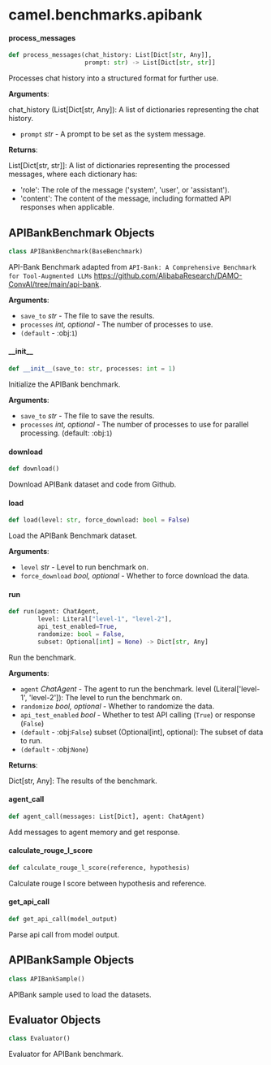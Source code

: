 <a id="camel.benchmarks.apibank"></a>

# camel.benchmarks.apibank

<a id="camel.benchmarks.apibank.process_messages"></a>

#### process\_messages

```python
def process_messages(chat_history: List[Dict[str, Any]],
                     prompt: str) -> List[Dict[str, str]]
```

Processes chat history into a structured format for further use.

**Arguments**:

  chat_history (List[Dict[str, Any]):
  A list of dictionaries representing the chat history.
- `prompt` _str_ - A prompt to be set as the system message.
  

**Returns**:

  List[Dict[str, str]]: A list of dictionaries representing
  the processed messages, where each dictionary has:
  - 'role': The role of the message ('system', 'user', or 'assistant').
  - 'content': The content of the message, including formatted
  API responses when applicable.

<a id="camel.benchmarks.apibank.APIBankBenchmark"></a>

## APIBankBenchmark Objects

```python
class APIBankBenchmark(BaseBenchmark)
```

API-Bank Benchmark adapted from `API-Bank:
A Comprehensive Benchmark for Tool-Augmented LLMs`
<https://github.com/AlibabaResearch/DAMO-ConvAI/tree/main/api-bank>.

**Arguments**:

- `save_to` _str_ - The file to save the results.
- `processes` _int, optional_ - The number of processes to use.
- `(default` - :obj:`1`)

<a id="camel.benchmarks.apibank.APIBankBenchmark.__init__"></a>

#### \_\_init\_\_

```python
def __init__(save_to: str, processes: int = 1)
```

Initialize the APIBank benchmark.

**Arguments**:

- `save_to` _str_ - The file to save the results.
- `processes` _int, optional_ - The number of processes to use for
  parallel processing. (default: :obj:`1`)

<a id="camel.benchmarks.apibank.APIBankBenchmark.download"></a>

#### download

```python
def download()
```

Download APIBank dataset and code from Github.

<a id="camel.benchmarks.apibank.APIBankBenchmark.load"></a>

#### load

```python
def load(level: str, force_download: bool = False)
```

Load the APIBank Benchmark dataset.

**Arguments**:

- `level` _str_ - Level to run benchmark on.
- `force_download` _bool, optional_ - Whether to
  force download the data.

<a id="camel.benchmarks.apibank.APIBankBenchmark.run"></a>

#### run

```python
def run(agent: ChatAgent,
        level: Literal["level-1", "level-2"],
        api_test_enabled=True,
        randomize: bool = False,
        subset: Optional[int] = None) -> Dict[str, Any]
```

Run the benchmark.

**Arguments**:

- `agent` _ChatAgent_ - The agent to run the
  benchmark.
  level (Literal['level-1', 'level-2']):
  The level to run the benchmark on.
- `randomize` _bool, optional_ - Whether to
  randomize the data.
- `api_test_enabled` _bool_ - Whether to test
  API calling (`True`) or response (`False`)
- `(default` - :obj:`False`)
  subset (Optional[int], optional):
  The subset of data to run.
- `(default` - :obj:`None`)
  

**Returns**:

  Dict[str, Any]: The results of the benchmark.

<a id="camel.benchmarks.apibank.agent_call"></a>

#### agent\_call

```python
def agent_call(messages: List[Dict], agent: ChatAgent)
```

Add messages to agent memory and get response.

<a id="camel.benchmarks.apibank.calculate_rouge_l_score"></a>

#### calculate\_rouge\_l\_score

```python
def calculate_rouge_l_score(reference, hypothesis)
```

Calculate rouge l score between hypothesis and reference.

<a id="camel.benchmarks.apibank.get_api_call"></a>

#### get\_api\_call

```python
def get_api_call(model_output)
```

Parse api call from model output.

<a id="camel.benchmarks.apibank.APIBankSample"></a>

## APIBankSample Objects

```python
class APIBankSample()
```

APIBank sample used to load the datasets.

<a id="camel.benchmarks.apibank.Evaluator"></a>

## Evaluator Objects

```python
class Evaluator()
```

Evaluator for APIBank benchmark.

